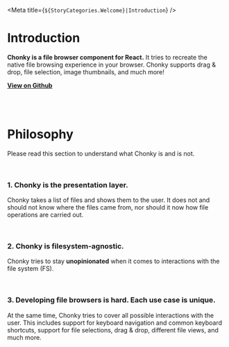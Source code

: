 
<Meta title={`${StoryCategories.Welcome}|Introduction`} />

<ChonkyHeader />

# Introduction

**Chonky is a file browser component for React.** It tries to recreate the native file
browsing experience in your browser. Chonky supports drag & drop, file selection,
image thumbnails, and much more!

[**View on Github**](https://github.com/TimboKZ/Chonky)

<br />

<br />


# Philosophy

Please read this section to understand what Chonky is and is not.

<br />

### 1. Chonky is the presentation layer.

Chonky takes a list of files and shows them to the user. It does not and should not
know where the files came from, nor should it now how file operations are carried out.

<br />

### 2. Chonky is filesystem-agnostic.

Chonky tries to stay **unopinionated** when it comes to interactions with the file
system (FS).

<br />

### 3. Developing file browsers is hard. Each use case is unique.

At the same time, Chonky tries to cover all possible interactions with the user. This includes support for keyboard
navigation and common keyboard shortcuts, support for file selections, drag & drop, different file views, and much more.

<br />
<br />
<br />
<br />
&nbsp;
